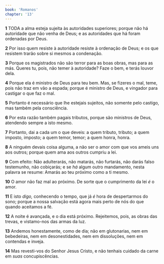 ```yaml
---
book: 'Romanos'
chapter: '13'
---
```


**1** TODA a alma esteja sujeita às autoridades superiores; porque não há autoridade que não venha de Deus; e as autoridades que há foram ordenadas por Deus.

**2** Por isso quem resiste à autoridade resiste à ordenação de Deus; e os que resistem trarão sobre si mesmos a condenação.

**3** Porque os magistrados não são terror para as boas obras, mas para as más. Queres tu, pois, não temer à autoridade? Faze o bem, e terás louvor dela.

**4** Porque ela é ministro de Deus para teu bem. Mas, se fizeres o mal, teme, pois não traz em vão a espada; porque é ministro de Deus, e vingador para castigar o que faz o mal.

**5** Portanto é necessário que lhe estejais sujeitos, não somente pelo castigo, mas também pela consciência.

**6** Por esta razão também pagais tributos, porque são ministros de Deus, atendendo sempre a isto mesmo.

**7** Portanto, dai a cada um o que deveis: a quem tributo, tributo; a quem imposto, imposto; a quem temor, temor; a quem honra, honra.

**8** A ninguém devais coisa alguma, a não ser o amor com que vos ameis uns aos outros; porque quem ama aos outros cumpriu a lei.

**9** Com efeito: Não adulterarás, não matarás, não furtarás, não darás falso testemunho, não cobiçarás; e se _há_ algum outro mandamento, nesta palavra se resume: Amarás ao teu próximo como a ti mesmo.

**10** O amor não faz mal ao próximo. De sorte que o cumprimento da lei _é_ o amor.

**11** E isto _digo,_ conhecendo o tempo, que já _é_ hora de despertarmos do sono; porque a nossa salvação está agora mais perto de nós do que quando aceitamos a fé.

**12** A noite é avançada, e o dia está próximo. Rejeitemos, pois, as obras das trevas, e vistamo-nos das armas da luz.

**13** Andemos honestamente, como de dia; não em glutonarias, nem em bebedeiras, nem em desonestidades, nem em dissoluções, nem em contendas e inveja.

**14** Mas revesti-vos do Senhor Jesus Cristo, e não tenhais cuidado da carne em _suas_ concupiscências.
